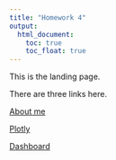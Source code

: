 ```yaml
---
title: "Homework 4"
output: 
  html_document:
    toc: true
    toc_float: true
---
```


This is the landing page. 

There are three links here. 

[About me](about.html)

[Plotly](plotly.html)

[Dashboard](dashboard.html)